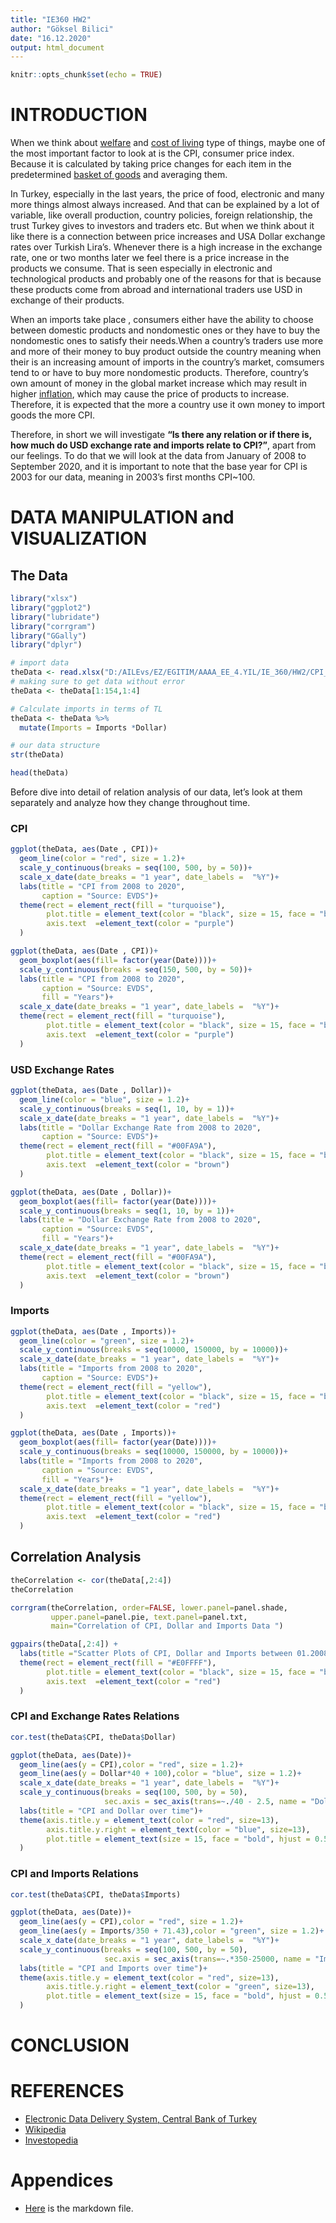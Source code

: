 ```yaml
---
title: "IE360 HW2"
author: "Göksel Bilici"
date: "16.12.2020"
output: html_document
---
```


```r
knitr::opts_chunk$set(echo = TRUE)
```

# INTRODUCTION

   When we think about [welfare](https://en.wikipedia.org/wiki/Welfare) and [cost of living](https://en.wikipedia.org/wiki/Cost_of_living) type of things, maybe one of the most important factor to look at is the CPI, consumer price index. Because it is calculated by taking price changes for each item in the predetermined [basket of goods](https://www.investopedia.com/terms/b/basket_of_goods.asp) and averaging them.
  
  In Turkey, especially in the last years, the price of food, electronic and many more things almost always increased. And that can be explained by a lot of variable, like overall production, country policies, foreign relationship, the trust Turkey gives to investors and traders etc. But when we think about it like there is a connection between price increases and USA Dollar exchange rates over Turkish Lira's. Whenever there is a high increase in the exchange rate, one or two months later we feel there is a price increase in the products we consume. That is seen especially in electronic and technological products and probably one of the reasons for that is because these products come from abroad and international traders use USD in exchange of their products.
  
  When an imports take place , consumers either have the ability to choose between domestic products and nondomestic ones or they have to buy the nondomestic ones to satisfy their needs.When a country's traders use more and more of their money to buy product outside the country meaning when their is an increasing amount of imports in the country's market, comsumers tend to or have to buy more nondomestic products. Therefore, country's own amount of money in the global market increase which may result in higher [inflation](https://www.investopedia.com/terms/i/inflation.asp), which may cause the price of products to increase. Therefore, it is  expected that the more a country use it own money  to import goods the more CPI.

  Therefore, in short we will investigate **"Is there any relation or if there is, how much do USD exchange rate and imports relate to CPI?"**, apart from our feelings. To do that we will look at the data from January of 2008 to September 2020, and it is important to note that the base year for CPI is 2003 for our data, meaning in 2003's first months CPI~100.
  

# DATA MANIPULATION and VISUALIZATION

## The Data

```r

library("xlsx")
library("ggplot2")
library("lubridate")
library("corrgram")
library("GGally")
library("dplyr")

```


```r
# import data
theData <- read.xlsx("D:/AILEvs/EZ/EGITIM/AAAA_EE_4.YIL/IE_360/HW2/CPI_Dollar_Import_Data.xls", sheetIndex=1)
# making sure to get data without error
theData <- theData[1:154,1:4]
```

```r
# Calculate imports in terms of TL
theData <- theData %>%
  mutate(Imports = Imports *Dollar)
```

```r
# our data structure
str(theData)
```


```r
head(theData)
```


Before dive into detail of relation analysis of our data, let's look at them separately and analyze how they change throughout time.

### CPI

```r
ggplot(theData, aes(Date , CPI))+
  geom_line(color = "red", size = 1.2)+
  scale_y_continuous(breaks = seq(100, 500, by = 50))+
  scale_x_date(date_breaks = "1 year", date_labels =  "%Y")+
  labs(title = "CPI from 2008 to 2020",
       caption = "Source: EVDS")+
  theme(rect = element_rect(fill = "turquoise"),
        plot.title = element_text(color = "black", size = 15, face = "bold", hjust = 0.5),
        axis.text  =element_text(color = "purple")
  )
```
```r
ggplot(theData, aes(Date , CPI))+
  geom_boxplot(aes(fill= factor(year(Date))))+
  scale_y_continuous(breaks = seq(150, 500, by = 50))+
  labs(title = "CPI from 2008 to 2020",
       caption = "Source: EVDS",
       fill = "Years")+
  scale_x_date(date_breaks = "1 year", date_labels =  "%Y")+
  theme(rect = element_rect(fill = "turquoise"),
        plot.title = element_text(color = "black", size = 15, face = "bold", hjust = 0.5),
        axis.text  =element_text(color = "purple")
  )
```


### USD Exchange Rates
```r
ggplot(theData, aes(Date , Dollar))+
  geom_line(color = "blue", size = 1.2)+
  scale_y_continuous(breaks = seq(1, 10, by = 1))+
  scale_x_date(date_breaks = "1 year", date_labels =  "%Y")+
  labs(title = "Dollar Exchange Rate from 2008 to 2020",
       caption = "Source: EVDS")+
  theme(rect = element_rect(fill = "#00FA9A"),
        plot.title = element_text(color = "black", size = 15, face = "bold", hjust = 0.5),
        axis.text  =element_text(color = "brown")
  )
```
```r
ggplot(theData, aes(Date , Dollar))+
  geom_boxplot(aes(fill= factor(year(Date))))+
  scale_y_continuous(breaks = seq(1, 10, by = 1))+
  labs(title = "Dollar Exchange Rate from 2008 to 2020",
       caption = "Source: EVDS",
       fill = "Years")+
  scale_x_date(date_breaks = "1 year", date_labels =  "%Y")+
  theme(rect = element_rect(fill = "#00FA9A"),
        plot.title = element_text(color = "black", size = 15, face = "bold", hjust = 0.5),
        axis.text  =element_text(color = "brown")
  )
```


### Imports
```r
ggplot(theData, aes(Date , Imports))+
  geom_line(color = "green", size = 1.2)+
  scale_y_continuous(breaks = seq(10000, 150000, by = 10000))+
  scale_x_date(date_breaks = "1 year", date_labels =  "%Y")+
  labs(title = "Imports from 2008 to 2020",
       caption = "Source: EVDS")+
  theme(rect = element_rect(fill = "yellow"),
        plot.title = element_text(color = "black", size = 15, face = "bold", hjust = 0.5),
        axis.text  =element_text(color = "red")
  )
```
```r
ggplot(theData, aes(Date , Imports))+
  geom_boxplot(aes(fill= factor(year(Date))))+
  scale_y_continuous(breaks = seq(10000, 150000, by = 10000))+
  labs(title = "Imports from 2008 to 2020",
       caption = "Source: EVDS",
       fill = "Years")+
  scale_x_date(date_breaks = "1 year", date_labels =  "%Y")+
  theme(rect = element_rect(fill = "yellow"),
        plot.title = element_text(color = "black", size = 15, face = "bold", hjust = 0.5),
        axis.text  =element_text(color = "red")
  )
```


## Correlation Analysis
```r
theCorrelation <- cor(theData[,2:4])
theCorrelation
```
```r
corrgram(theCorrelation, order=FALSE, lower.panel=panel.shade,
         upper.panel=panel.pie, text.panel=panel.txt,
         main="Correlation of CPI, Dollar and Imports Data ")
```
```r
ggpairs(theData[,2:4]) +
  labs(title ="Scatter Plots of CPI, Dollar and Imports between 01.2008 to 10.2020")+
  theme(rect = element_rect(fill = "#E0FFFF"),
        plot.title = element_text(color = "black", size = 15, face = "bold", hjust = 0.5),
        axis.text  =element_text(color = "red")
  )
```


### CPI and Exchange Rates Relations
```r
cor.test(theData$CPI, theData$Dollar)
```
```r
ggplot(theData, aes(Date))+
  geom_line(aes(y = CPI),color = "red", size = 1.2)+
  geom_line(aes(y = Dollar*40 + 100),color = "blue", size = 1.2)+
  scale_x_date(date_breaks = "1 year", date_labels =  "%Y")+
  scale_y_continuous(breaks = seq(100, 500, by = 50),
                     sec.axis = sec_axis(trans=~./40 - 2.5, name = "Dollar Exchange Rate",breaks = seq(1, 10, by = 1)))+
  labs(title = "CPI and Dollar over time")+
  theme(axis.title.y = element_text(color = "red", size=13),
        axis.title.y.right = element_text(color = "blue", size=13),
        plot.title = element_text(size = 15, face = "bold", hjust = 0.5)
  )
```


### CPI and Imports Relations
```r
cor.test(theData$CPI, theData$Imports)
```

```r
ggplot(theData, aes(Date))+
  geom_line(aes(y = CPI),color = "red", size = 1.2)+
  geom_line(aes(y = Imports/350 + 71.43),color = "green", size = 1.2)+
  scale_x_date(date_breaks = "1 year", date_labels =  "%Y")+
  scale_y_continuous(breaks = seq(100, 500, by = 50),
                     sec.axis = sec_axis(trans=~.*350-25000, name = "Imports",breaks = seq(10000, 150000, by = 10000)))+
  labs(title = "CPI and Imports over time")+
  theme(axis.title.y = element_text(color = "red", size=13),
        axis.title.y.right = element_text(color = "green", size=13),
        plot.title = element_text(size = 15, face = "bold", hjust = 0.5)
  )
```

# CONCLUSION

# REFERENCES
+ [Electronic Data Delivery System, Central Bank of Turkey](https://evds2.tcmb.gov.tr/)
+ [Wikipedia](https://www.wikipedia.org/)
+ [Investopedia](https://www.investopedia.com/)

# Appendices
+ [Here](Göksel-Bilici_HW2.Rmd) is the markdown file.
